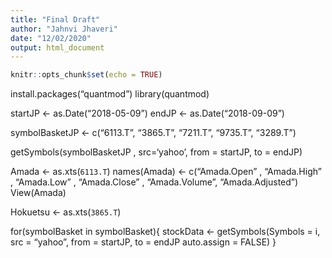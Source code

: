 ```yaml
---
title: "Final Draft"
author: "Jahnvi Jhaveri"
date: "12/02/2020"
output: html_document
---
```


```r
knitr::opts_chunk$set(echo = TRUE)
```

install.packages("quantmod")
library(quantmod)

startJP <- as.Date("2018-05-09")
endJP <- as.Date("2018-09-09")

symbolBasketJP <- c("6113.T", "3865.T", "7211.T", "9735.T", "3289.T")

getSymbols(symbolBasketJP , src='yahoo', from = startJP, to = endJP)

Amada <- as.xts(`6113.T`)
names(Amada) <- c("Amada.Open"   ,  "Amada.High"   ,  "Amada.Low"   ,   "Amada.Close"  , "Amada.Volume",  "Amada.Adjusted")
View(Amada)

Hokuetsu <- as.xts(`3865.T`)

for(symbolBasket in symbolBasket){
  stockData <- getSymbols(Symbols = i, 
                      src = "yahoo", 
                      from = startJP,
                      to = endJP
                      auto.assign = FALSE)
}


